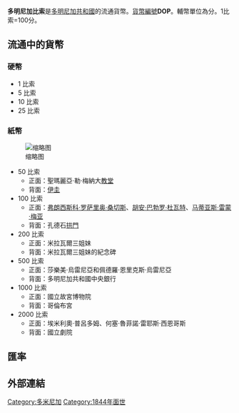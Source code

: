 {{noteTA
|1=zh:比索; zh-hant:披索;
}}
{{Infobox currency
| currency_name_in_local = {{native name|es|peso dominicano}}
| iso_code = DOP
| using_countries = {{flag|Dominican Republic}}
| inflation_rate = 1.4%
| inflation_source_date = ''[https://www.cia.gov/library/publications/the-world-factbook/fields/2092.html The World Factbook]'', 2009 est.
| subunit_ratio_1 =  1/100
| subunit_name_1 = [[centavo|centavo]]
| symbol = [[Dollar_sign|$]] or RD$
| used_coins = $1, $5, $10, $25
| used_banknotes = $20, $50, $100, $200, $500, $1000, $2000
| issuing_authority = [[多明尼加共和國中央銀行|多明尼加共和國中央銀行]]
| issuing_authority_website = www.bancentral.gov.do
}}
'''多明尼加比索'''是[[多明尼加共和國|多明尼加共和國]]的流通貨幣。[[ISO_4217|貨幣編號]]'''DOP'''。輔幣單位為分。1比索=100分。

==流通中的貨幣==
===硬幣===
*1 比索
*5 比索
*10 比索
*25 比索
===紙幣===
[[File:Dominican_peso_banknote_set.jpg|缩略图]]
*50 比索
**正面：聖瑪麗亞·勒·梅納大[[教堂|教堂]]
**背面：[[伊圭|伊圭]]
*100 比索
**正面：[[弗朗西斯科·罗萨里奥·桑切斯|弗朗西斯科·罗萨里奥·桑切斯]]、[[胡安·巴勃罗·杜瓦特|胡安·巴勃罗·杜瓦特]]、[[马蒂亚斯·雷蒙·梅亚|马蒂亚斯·雷蒙·梅亚]]
**背面：孔德石[[拱門|拱門]]
*200 比索
**正面：米拉瓦爾三姐妹
**背面：米拉瓦爾三姐妹的紀念碑
*500 比索
**正面：莎樂美·烏雷尼亞和佩德羅·恩里克斯·烏雷尼亞
**背面：多明尼加共和國中央銀行
*1000 比索
**正面：國立故宮博物院
**背面：哥倫布宮
*2000 比索
**正面：埃米利奧·普呂多姆、何塞·魯菲諾·雷耶斯·西恩哥斯
**背面：國立劇院
== 匯率 ==
{{Exchange Rate|DOP}}
== 外部連結 ==
{{Standard numismatics external links
| world_coin_gallery_1_url  = Dominican
| world_coin_gallery_1_name = the Dominican Republic
| banknote_world_1_url      = dominican_republic
| banknote_world_1_name     = Dominican Republic
| dollarization_1_url       = 
| dollarization_1_name      = 
| gfd_1_url                 = Dominican_Republic
| gfd_1_name                = Dominican Republic
| gfd_data_1_url            = 6130
| gfd_data_1_name           = Dominican Republic Peso
| show_gfd_excel            = Y
}}

{{Currencies of the Americas}}
{{比索}}

[[Category:多米尼加|Category:多米尼加]]
[[Category:1844年面世|Category:1844年面世]]
